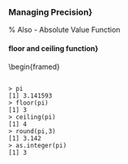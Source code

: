 
### Managing Precision}
% Also - Absolute Value Function


\begin{verbatim}
# floor() 	   The floor function 		
# ceiling()    The ceiling function       
# round()      Round to the nearest integer
# round( ,2)   Round to two decimal places
# abs()        Absolute Value Function
\end{verbatim}

#### floor and ceiling function}

\begin{framed}
\begin{verbatim}
floor(pi)
ceiling(pi)
\end{verbatim}

\begin{verbatim}
# Exercise:  write pi  with 4 decimal places.
round(pi,4)
\end{verbatim}

\section{Managing Precision}
\begin{itemize}
*  ``floor()`` - 
*  ``ceiling()`` - 
*  ``round()`` - 
*  ``as.integer()`` -
\end{itemize}

<pre>
<code>
> pi
[1] 3.141593
> floor(pi)
[1] 3
> ceiling(pi)
[1] 4
> round(pi,3)
[1] 3.142
> as.integer(pi)
[1] 3
</code>
</pre>
